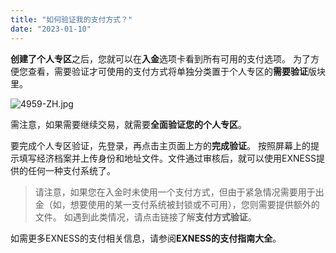 ```yaml
---
title: "如何验证我的支付方式？"
date: "2023-01-10"
---
```


<Ads></Ads> 

**创建了个人专区**之后，您就可以在**入金**选项卡看到所有可用的支付选项。 为了方便您查看，需要验证才可使用的支付方式将单独分类置于个人专区的**需要验证**版块里。

![4959-ZH.jpg](https://testingcf.jsdelivr.net/gh/jarlin8/OSS@main/exhelp/4959-ZH.jpg)

需注意，如果需要继续交易，就需要**全面验证您的个人专区**。

要完成个人专区验证，先登录，再点击主页面上方的**完成验证**。 按照屏幕上的提示填写经济档案并上传身份和地址文件。文件通过审核后，就可以使用EXNESS提供的任何一种支付系统了。

> 请注意，如果您在入金时未使用一个支付方式，但由于紧急情况需要用于出金（如，想要使用的某一支付系统被封锁或不可用），您则需要提供额外的文件。 如遇到此类情况，请点击链接了解**支付方式验证**。

如需更多EXNESS的支付相关信息，请参阅**EXNESS的支付指南大全**。
